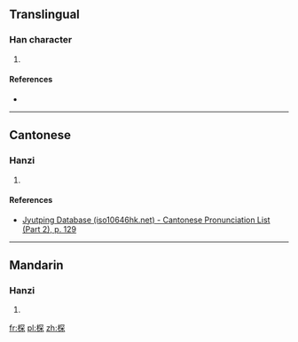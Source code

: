 ==Translingual==

===Han character===
{{Han char|rn=75|rad=木|as=08|sn=12|four=47994|canj=DBCD|ids=⿰木⿳冖八木}}

# {{defn|Han|sort=木08}}

====References====
* {{Han ref|kx=0532.060|dkj=14925|dj=0920.140|hdz=21239.100|uh=68CE|ud=26830|bh=D9CD|bd=55757}}

----

==Cantonese==

===Hanzi===
{{yue-hanzi|jyut=[[sim4]]|y=sim4}}

# {{defn|lang=yue|sort=木08}}

====References====
*[http://www.iso10646hk.net/jp/document/download.jsp Jyutping Database (iso10646hk.net) - Cantonese Pronunciation List (Part 2), p. 129]

----

==Mandarin==

===Hanzi===
{{cmn-hanzi|pin=[[chán]] ([[chan2]])|wg=ch'an<sup>2</sup>}}

# {{defn|lang=cmn|sort=木08}}

[[fr:棎]]
[[pl:棎]]
[[zh:棎]]